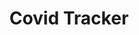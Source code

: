 ---
title: "Covid Tracker"
publishedAt: "26-10-2024"
active: false
description: "A Simple covid tracker."
image: "/img/content/project/web-development/covid-tracker.png"
links:
  github: "https://github.com/Anthony01M/covid-tracker"
  website: "https://anthony01m.github.io/covid-tracker/"
tags: "web development, covid tracker, covid, tracker, html, css, javascript"
---